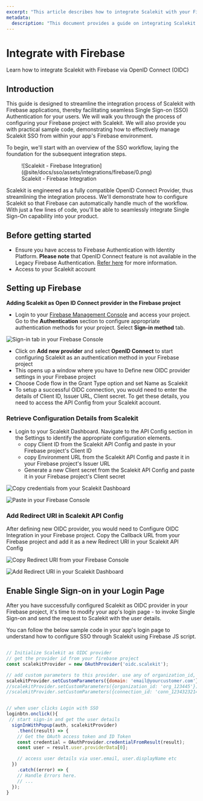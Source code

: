 ```yaml
---
excerpt: "This article describes how to integrate Scalekit with your Firebase application"
metadata:
  description: "This document provides a guide on integrating Scalekit with Firebase applications for seamless Single Sign-on Authentication. It includes steps on configuring Scalekit as an OpenID Connect provider in Firebase and provides sample code for managing SSO within the app's Firebase environment."
---
```


# Integrate with Firebase

<Subtitle>Learn how to integrate Scalekit with Firebase via OpenID Connect (OIDC)</Subtitle>

## Introduction

This guide is designed to streamline the integration process of Scalekit with Firebase applications, thereby facilitating seamless Single Sign-on (SSO) Authentication for your users. We will walk you through the process of configuring your Firebase project with Scalekit. We will also provide you with practical sample code, demonstrating how to effectively manage Scalekit SSO from within your app's Firebase environment.

To begin, we'll start with an overview of the SSO workflow, laying the foundation for the subsequent integration steps.

<figure>
  ![Scalekit - Firebase Integration](@site/docs/sso/assets/integrations/firebase/0.png)
  <figcaption>Scalekit - Firebase Integration</figcaption>
</figure>

Scalekit is engineered as a fully compatible OpenID Connect Provider, thus streamlining the integration process. We'll demonstrate how to configure Scalekit so that Firebase can automatically handle much of the workflow. With just a few lines of code, you'll be able to seamlessly integrate Single Sign-On capability into your product.

## Before getting started

- Ensure you have access to Firebase Authentication with Identity Platform. **Please note** that OpenID Connect feature is not available in the Legacy Firebase Authentication. [Refer here](https://cloud.google.com/identity-platform/docs/product-comparison) for more information.
- Access to your Scalekit account

## Setting up Firebase

**Adding Scalekit as Open ID Connect provider in the Firebase project**

- Login to your [Firebase Management Console](https://console.firebase.google.com/) and access your project. Go to the **Authentication** section to configure appropriate authentication methods for your project. Select **Sign-in method** tab.

![Sign-in tab in your Firebase Console](@site/docs/sso/assets/integrations/firebase/1.png)

- Click on **Add new provider** and select **OpenID Connect** to start configuring Scalekit as an authentication method in your Firebase project
- This opens up a window where you have to Define new OIDC provider settings in your Firebase project
- Choose Code flow in the Grant Type option and set Name as Scalekit
- To setup a successful OIDC connection, you would need to enter the details of Client ID, Issuer URL, Client secret. To get these details, you need to access the API Config from your Scalekit account.

### Retrieve Configuration Details from Scalekit

- Login to your Scalekit Dashboard. Navigate to the API Config section in the Settings to identify the appropriate configuration elements.
  - copy Client ID from the Scalekit API Config and paste in your Firebase project's Client ID
  - copy Environment URL from the Scalekit API Config and paste it in your Firebase project's Issuer URL
  - Generate a new Client secret from the Scalekit API Config and paste it in your Firebase project's Client secret

![Copy credentials from your Scalekit Dashboard](@site/docs/sso/assets/integrations/firebase/2.png)

![Paste in your Firebase Console](@site/docs/sso/assets/integrations/firebase/3.png)

### Add Redirect URI in Scalekit API Config

After defining new OIDC provider, you would need to Configure OIDC Integration in your Firebase project. Copy the Callback URL from your Firebase project and add it as a new Redirect URI in your Scalekit API Config

![Copy Redirect URI from your Firebase Console](@site/docs/sso/assets/integrations/firebase/4.png)

![Add Redirect URI in your Scalekit Dashboard](@site/docs/sso/assets/integrations/firebase/5.png)

## Enable Single Sign-on in your Login Page

After you have successfully configured Scalekit as OIDC provider in your Firebase project, it's time to modify your app's login page - to invoke Single Sign-on and send the request to Scalekit with the user details.

You can follow the below sample code in your app's login page to understand how to configure SSO through Scalekit using Firebase JS script.

```javascript title="Login.js" showLineNumbers

// Initialize Scalekit as OIDC provider
// get the provider id from your firebase project
const scalekitProvider = new OAuthProvider('oidc.scalekit');

// add custom parameters to this provider. use any of organization_id, connection_id or domain
scalekitProvider.setCustomParameters({domain: 'email@yourcustomer.com'});
//scalekitProvider.setCustomParameters({organization_id: 'org_123445'});
//scalekitProvider.setCustomParameters({connection_id: 'conn_1234323214'});


// when user clicks Login with SSO
loginbtn.onclick(){
 // start sign-in and get the user details
  signInWithPopup(auth, scalekitProvider)
    .then((result) => {
    // Get the OAuth access token and ID Token
    const credential = OAuthProvider.credentialFromResult(result);
    const user = result.user.providerData[0];

    // access user details via user.email, user.displayName etc
  })
    .catch((error) => {
    // Handle Errors here.
    // ...
  });
}
```
